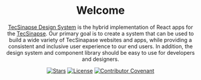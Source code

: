 
<Meta title="Introduction/Welcome" />

<div align="center">

  # Welcome


  [TecSinapse Design System](https://tecsinapse.github.io/design-system) is the hybrid implementation of React apps for the [TecSinapse](https://www.tecsinapse.com.br/).
  Our primary goal is to create a system that can be used to build a wide variety of TecSinapase websites and apps, while providing a consistent and inclusive user experience to our end users.
  In addition, the design system and component library should be easy to use for developers and designers.   <br/>

  [![Stars](https://img.shields.io/github/stars/tecsinapse/design-system?style=social)](https://github.com/tecsinapse/design-system/) [![License](https://img.shields.io/github/license/tecsinapse/design-system)](./LICENSE.md) [![Contributor Covenant](https://img.shields.io/badge/Contributor%20Covenant-2.0-4baaaa.svg)](CODE_OF_CONDUCT.md)

</div>
